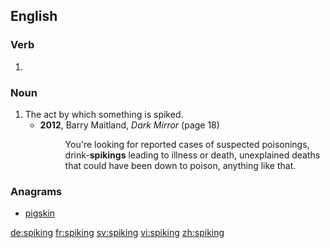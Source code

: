 ==English==

===Verb===
{{head|en}}

# {{present participle of|spike|lang=en}}

===Noun===
{{en-noun}}

# The act by which something is spiked.
#* '''2012''', Barry Maitland, ''Dark Mirror'' (page 18)
#*: You're looking for reported cases of suspected poisonings, drink-'''spikings''' leading to illness or death, unexplained deaths that could have been down to poison, anything like that.

===Anagrams===
* [[pigskin#English|pigskin]]

[[de:spiking]]
[[fr:spiking]]
[[sv:spiking]]
[[vi:spiking]]
[[zh:spiking]]